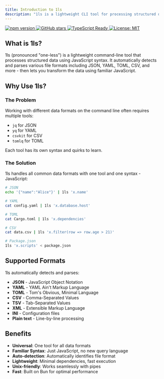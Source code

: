 ```yaml
---
title: Introduction to 1ls
description: "1ls is a lightweight CLI tool for processing structured data with JavaScript"
---
```


<div className="flex flex-wrap gap-2 mb-8">
  <a href="https://badge.fury.io/js/1ls" target="_blank" rel="noopener noreferrer">
    <img src="https://badge.fury.io/js/1ls.svg" alt="npm version" />
  </a>
  <a href="https://github.com/yowainwright/1ls" target="_blank" rel="noopener noreferrer">
    <img src="https://img.shields.io/github/stars/yowainwright/1ls?style=social" alt="GitHub stars" />
  </a>
  <a href="https://www.typescriptlang.org/" target="_blank" rel="noopener noreferrer">
    <img src="https://img.shields.io/badge/TypeScript-Ready-blue" alt="TypeScript Ready" />
  </a>
  <a href="https://opensource.org/licenses/MIT" target="_blank" rel="noopener noreferrer">
    <img src="https://img.shields.io/badge/License-MIT-yellow.svg" alt="License: MIT" />
  </a>
</div>

## What is 1ls?

1ls (pronounced "one-less") is a lightweight command-line tool that processes structured data using JavaScript syntax. It automatically detects and parses various file formats including JSON, YAML, TOML, CSV, and more - then lets you transform the data using familiar JavaScript.

## Why Use 1ls?

### The Problem

Working with different data formats on the command line often requires multiple tools:
- `jq` for JSON
- `yq` for YAML
- `csvkit` for CSV
- `tomlq` for TOML

Each tool has its own syntax and quirks to learn.

### The Solution

1ls handles all common data formats with one tool and one syntax - JavaScript:

```bash
# JSON
echo '{"name":"Alice"}' | 1ls 'x.name'

# YAML
cat config.yaml | 1ls 'x.database.host'

# TOML
cat Cargo.toml | 1ls 'x.dependencies'

# CSV
cat data.csv | 1ls 'x.filter(row => row.age > 21)'

# Package.json
1ls 'x.scripts' < package.json
```

## Supported Formats

1ls automatically detects and parses:
- **JSON** - JavaScript Object Notation
- **YAML** - YAML Ain't Markup Language
- **TOML** - Tom's Obvious, Minimal Language
- **CSV** - Comma-Separated Values
- **TSV** - Tab-Separated Values
- **XML** - Extensible Markup Language
- **INI** - Configuration files
- **Plain text** - Line-by-line processing

## Benefits

- **Universal**: One tool for all data formats
- **Familiar Syntax**: Just JavaScript, no new query language
- **Auto-detection**: Automatically identifies file format
- **Lightweight**: Minimal dependencies, fast execution
- **Unix-friendly**: Works seamlessly with pipes
- **Fast**: Built on Bun for optimal performance